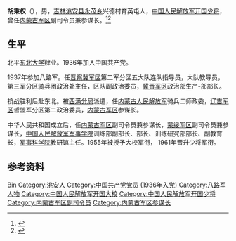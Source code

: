 '''胡秉权'''（{{bd|1908年||1973年|}}），男，[[吉林|吉林]][[洮安县|洮安县]][[永茂乡|永茂乡]]兴德村育英屯人，[[中国人民解放军开国少将|中国人民解放军开国少将]]，曾任[[内蒙古军区|内蒙古军区]]副司令员兼参谋长。<ref>{{Cite book|title=中国抗日战争人物大词典|author=刘景泉主编; 沈久泉, 王凯捷, 李卓副主编|publisher=天津大学出版社|year=1999|isbn=|location=|pages=}}</ref><ref>{{Cite book|title=中华军事人物大辞典|author=吴如蒿著; 陈策才, 张光彩, 赵功德等副主编|publisher=新华出版社|year=1989|isbn=|location=北京|pages=}}</ref>
==生平==
北平[[东北大学_(中国)|东北大学]]肄业。1936年加入中国共产党。

1937年参加八路军。任[[晋察冀军区|晋察冀军区]]第二军分区五大队连队指导员，大队教导员，第三军分区骑兵团政治处主任，区队副政治委员，[[冀晋军区|冀晋军区]]政治部生产-部部长。

抗战胜利后赴东北。被[[西满分局|西满分局]]派遣，任[[内蒙古人民解放军|内蒙古人民解放军]]骑兵二师政委，[[辽吉军区|辽吉军区]]哲盟军分区第二政治委员，[[内蒙古军区|内蒙古军区]]参谋长。

中华人民共和国成立后，任[[中国人民解放军内蒙古军区|内蒙古军区]]副司令员兼参谋长，[[蒙绥军区|蒙绥军区]]副司令员兼参谋长，[[中国人民解放军军事学院|中国人民解放军军事学院]]训练部副部长、部长、训练研究部部长、副教育长，[[军事科学院|军事科学院]]教研馆主任。1955年被授予大校军衔， 1961年晋升少将军衔。
== 参考资料 ==
{{reflist}}

{{中国人物小作品}}

{{Authority control}}
{{DEFAULTSORT:Hu胡}}
[[Category:胡姓|Bin]]
[[Category:洮安人|Category:洮安人]]
[[Category:中国共产党党员_(1936年入党)|Category:中国共产党党员 (1936年入党)]]
[[Category:八路军人物|Category:八路军人物]]
[[Category:中国人民解放军开国大校|Category:中国人民解放军开国大校]]
[[Category:中国人民解放军开国少将|Category:中国人民解放军开国少将]]
[[Category:内蒙古军区副司令员|Category:内蒙古军区副司令员]]
[[Category:内蒙古军区参谋长|Category:内蒙古军区参谋长]]